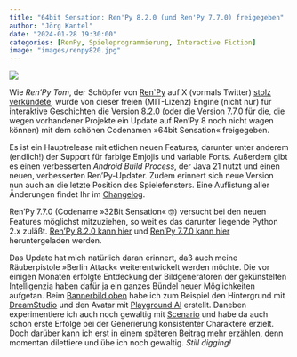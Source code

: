 ```yaml
---
title: "64bit Sensation: Ren'Py 8.2.0 (und Ren'Py 7.7.0) freigegeben"
author: "Jörg Kantel"
date: "2024-01-28 19:30:00"
categories: [RenPy, Spieleprogrammierung, Interactive Fiction]
image: "images/renpy820.jpg"
---
```


[![](images/renpy820-b.jpg)](https://www.flickr.com/photos/schockwellenreiter/53493569703/)

Wie *Ren'Py Tom*, der Schöpfer von [Ren`Py](http://cognitiones.kantel-chaos-team.de/multimedia/spieleprogrammierung/renpy.html) auf X (vormals Twitter) [stolz verkündete](https://twitter.com/renpytom/status/1751439130431455351?t=_yvnYeEbdk9fvZ80VY2OKw), wurde von dieser freien (MIT-Lizenz) Engine (nicht nur) für interaktive Geschichten die Version 8.2.0 (oder die Version 7.7.0 für die, die wegen vorhandener Projekte ein Update auf Ren'Py 8 noch nicht wagen können) mit dem schönen Codenamen »64bit Sensation« freigegeben.

Es ist ein Hauptrelease mit etlichen neuen Features, darunter unter anderem (endlich!) der Support für farbige Emjojis und variable Fonts. Außerdem gibt es einen verbesserten *Android Build Process*, der Java 21 nutzt und einen neuen, verbesserten Ren'Py-Updater. Zudem erinnert sich neue Version nun auch an die letzte Position des Spielefensters. Eine Auflistung aller Änderungen findet Ihr im [Changelog](https://www.renpy.org/doc/html/changelog.html).

Ren'Py 7.7.0 (Codename »32Bit Sensation« 🤓) versucht bei den neuen Features möglichst mitzuziehen, so weit es das darunter liegende Python 2.x zuläßt. [Ren'Py 8.2.0 kann hier](https://www.renpy.org/release/8.2.0) und [Ren'Py 7.7.0 kann hier](https://www.renpy.org/release/7.7.0) heruntergeladen werden.

Das Update hat mich natürlich daran erinnert, daß auch meine Räuberpistole »Berlin Attack« weiterentwickelt werden möchte. Die vor einigen Monaten erfolgte Entdeckung der Bildgeneratoren der gekünstelten Intelligenzia haben dafür ja ein ganzes Bündel neuer Möglichkeiten aufgetan. Beim [Bannerbild oben](https://www.flickr.com/photos/schockwellenreiter/53493569703/) habe ich zum Beispiel den Hintergrund mit [DreamStudio](https://beta.dreamstudio.ai/generate) und den Avatar mit [Playground AI](http://cognitiones.kantel-chaos-team.de/technikgeschichte/rechnerundnetze/playgroundai.html) erstellt. Daneben experimentiere ich auch noch gewaltig mit [Scenario](http://cognitiones.kantel-chaos-team.de/technikgeschichte/rechnerundnetze/scenario.html) und habe da auch schon erste Erfolge bei der Generierung konsistenter Charaktere erzielt. Doch darüber kann ich erst in einem späteren Beitrag mehr erzählen, denn momentan dilettiere und übe ich noch gewaltig. *Still digging!*